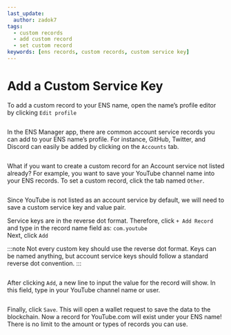 ```yaml
---
last_update:
  author: zadok7
tags:
  - custom records
  - add custom record
  - set custom record
keywords: [ens records, custom records, custom service key]
---
```


# Add a Custom Service Key
To add a custom record to your ENS name, open the name’s profile editor by clicking `Edit profile`

<BrowserWindow url="app.ens.domains">
  <p align="center">
    <div style={{'background-color': "#f2f4f7", 'padding': "25px"}}>
      <Image img="/img/howto/v3-add-custom-record-1.png"/>
    </div>
  </p>
</BrowserWindow>

In the ENS Manager app, there are common account service records you can add to your ENS name’s profile. For instance, GitHub, Twitter, and Discord can easily be added by clicking on the `Accounts` tab.

<BrowserWindow url="app.ens.domains">
  <p align="center">
    <div style={{'background-color': "#f2f4f7", 'padding': "25px"}}>
      <Image img="/img/howto/v3-add-custom-record-2.png"/>
    </div>
  </p>
</BrowserWindow>

What if you want to create a custom record for an Account service not listed already?
For example, you want to save your YouTube channel name into your ENS records. To set a custom record, click the tab named `Other`.

<BrowserWindow url="app.ens.domains">
  <p align="center">
    <div style={{'background-color': "#f2f4f7", 'padding': "25px"}}>
      <Image img="/img/howto/v3-add-custom-record-3.png"/>
    </div>
  </p>
</BrowserWindow>

Since YouTube is not listed as an account service by default, we will need to save a custom service key and value pair.  

Service keys are in the reverse dot format. Therefore, click `+ Add Record` and type in the record name field as: `com.youtube`  
Next, click `Add`  

:::note
Not every custom key should use the reverse dot format. Keys can be named anything, but account service keys should follow a standard reverse dot convention.
:::

<BrowserWindow url="app.ens.domains">
  <p align="center">
    <div style={{'background-color': "#f2f4f7", 'padding': "25px"}}>
      <Image img="/img/howto/v3-add-custom-record-4.png"/>
    </div>
  </p>
</BrowserWindow>

After clicking `Add`, a new line to input the value for the record will show. In this field, type in your YouTube channel name or user.

<BrowserWindow url="app.ens.domains">
  <p align="center">
    <div style={{'background-color': "#f2f4f7", 'padding': "25px"}}>
      <Image img="/img/howto/v3-add-custom-record-5.png"/>
    </div>
  </p>
</BrowserWindow>

Finally, click `Save`. This will open a wallet request to save the data to the blockchain.
Now a record for YouTube.com will exist under your ENS name! There is no limit to the amount or types of records you can use.